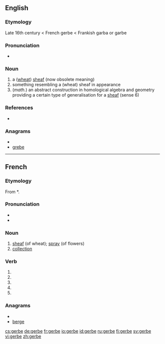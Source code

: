 {{also|gerbé}}
==English==

===Etymology===
Late 16th century < French gerbe < Frankish garba or garbe

===Pronunciation===
* {{IPA|/dʒəːb/}}

===Noun===
{{en-noun}}
{{wikipedia}}

# a ([[wheat]]) [[sheaf]] (now obsolete meaning)
# something resembling a (wheat) sheaf in appearance
# (''math.'') an abstract construction in homological algebra and geometry providing a certain type of generalisation for a [[sheaf]] (sense 6)

===References===
* {{R:OED}}

===Anagrams===
* {{alphagram|beegr}}
* [[grebe#English|grebe]]

----

==French==
===Etymology===
From {{etyl|frk|fr}} *{{term||garba}}.

===Pronunciation===
*{{IPA|/ʒɛʁb/|lang=fr}}
* {{audio|Fr-gerbe.ogg|Audio}}

===Noun===
{{fr-noun|f}}

# [[sheaf]] (of wheat); [[spray]] (of flowers)
# [[collection]]

===Verb===
{{fr-verb-form}}

# {{form of|[[first-person|First-person]] [[singular]] [[present indicative]]|gerber|lang=French}}
# {{form of|[[third-person|Third-person]] [[singular]] [[present indicative]]| gerber|lang=French}}
# {{form of|First-person singular [[present subjunctive]]|gerber|lang=French}}
# {{form of|[[third-person|Third-person]] singular [[present subjunctive]]| gerber|lang=French}}
# {{form of|Second-person singular [[imperative]]|gerber |lang=French}}

===Anagrams===
* {{alphagram|beegr}}
* [[berge#French|berge]]

[[cs:gerbe]]
[[de:gerbe]]
[[fr:gerbe]]
[[io:gerbe]]
[[id:gerbe]]
[[ru:gerbe]]
[[fi:gerbe]]
[[sv:gerbe]]
[[vi:gerbe]]
[[zh:gerbe]]